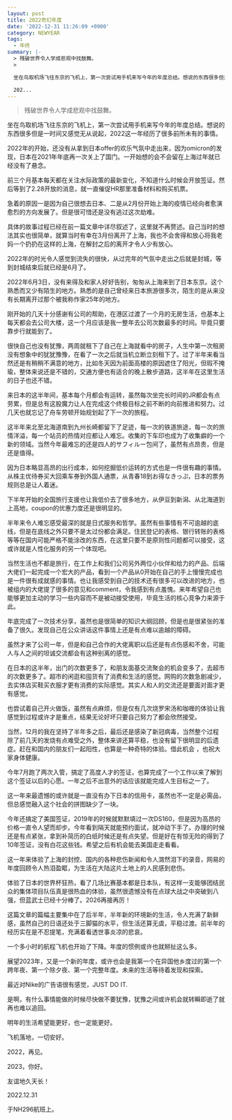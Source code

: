 ```yaml
---
layout: post
title: 2022奇幻年度
date: '2022-12-31 11:26:09 +0900'
category: NEWYEAR
tags:
  - 年终
summary: |-
  > 残破世界令人学成悲观中找鼓舞。
  > 

  坐在鸟取机场飞往东京的飞机上，第一次尝试用手机来写今年的年度总结。想说的东西很多但是一时间又感觉无从说起，2022这一年经历了很多前所未有的事情。

  202...
---
```


> 残破世界令人学成悲观中找鼓舞。
> 

坐在鸟取机场飞往东京的飞机上，第一次尝试用手机来写今年的年度总结。想说的东西很多但是一时间又感觉无从说起，2022这一年经历了很多前所未有的事情。

2022年的开始，还没有从拿到日本offer的欢乐气氛中走出来，因为omicron的发现，日本在2021年年底再一次关上了国门。一开始想的会不会留在上海过年就已经没有了悬念。

前三个月基本每天都在关注水际政策的最新变化，不知道什么时候会开放签证。然后等到了2.28开放的消息，就一直催促HR那里准备材料和购买机票。

急着的原因一是因为自己很想去日本、二是从2月份开始上海的疫情已经向者愈演愈烈的方向发展了。但是很可惜还是没有逃过这次劫难。

具体的故事过程已经在前一篇文章中详尽叙述了，这里就不再赘述。自己当时的想法其实也很简单，就算当时有幸在3月份离开了上海，我也不会舍得和放心将我老妈一个扔扔在这样的上海，在解封之后的离开才令人少有放心。

2022年的时光令人感觉到流失的很快，从过完年的气氛中走出之后就是封城，等到封城结束后就已经是6月了。

2022年6月3日，没有来得及和家人好好告别，匆匆从上海来到了日本东京。这个熟悉而又少有陌生的地方。熟悉的是自己曾经来日本旅游很多次，陌生的是从来没有长期离开过那个被我称作家25年的地方。

刚开始的几天十分感谢有公司的帮助，在港区过渡了一个月的无房生活，也基本上每天都会去公司大楼，这一个月应该是我一整年去公司次数最多的时间。毕竟只要靠步行就能到了。

很快自己也没有犹豫，两周就租下了自己在上海就看中的房子，人生中第一次租房没有想象中的犹犹豫豫，在看了一次之后就当机立断立刻租下了。过了半年来看当然还是有稍稍不满意的地方，比如冬天因为前面高楼的原因遮住了阳光，但瑕不掩瑜，整体来说还是不错的，交通方便也有适合的晚上散步道路，这半年在这里生活的日子也还不错。

来日本的这半年间，基本每个月都会有运转，虽然每次坐完长时间的JR都会有点劳累，但是总有这股魔力让人在完成这个终极目标之前不断的向前推进和努力。过几天也就忘记了舟车劳顿开始规划起了下一次的旅程。

这半年来北至北海道南到九州长崎都留下了足迹，每一次的铁道旅途，每一次的旅情洋溢，每一个站员的热情对应都让人难忘。收集的下车印也成为了收集癖的一个新的领域。当然今年最难忘的还是四人的サフィルー包间了，虽然有点昂贵，但是还是值得。

因为日本略显高昂的出行成本，如何挖掘低价运转的方式也是一件很有趣的事情。从株主优待券买大回乘车券到外国人通票，从青春18到お得なきっぷ，日本的票务规则总是让人着迷。

下半年开始的全国旅行支援也让我低价去了很多地方，从伊豆到新潟、从北海道到上高地，coupon的优惠力度还是很明显的。

半年来令人难忘感受最深的就是日式服务和哲学。虽然有些事情有不可逾越的底线，但是在底线之外只要不是太过份都会满足。住民登记的表格、银行转账的表格等等在国内可能严格不能涂改的东西，在这里只要不是原则性问题都可以接受，这或许就是人性化服务的另一个体现吧。

当然生活也不都是旅行，在工作上和我们公司另外两位小伙伴和给力的产品、后端大佬们一起完成一个宏大的产品，看到一个产品从0开始在自己的手上慢慢完成也是一件很有成就感的事情。也让我感受到自己的技术还有很多可以改进的地方，也被组内的大佬提了很多的意见和comment，令我感到有点羞愧。来年希望自己也能够更加主动的学习一些内容而不是被动接受使用，毕竟生活的核心竞争力来源于此。

年底完成了一次技术分享，虽然也是很简单的知识大纲回顾，但是也是很紧张的准备了很久。发现自己在公众讲话这件事情上还是有点难以逾越的障碍。

虽然才来了公司一年，但是和自己合作的大佬离职以后还是有点伤感和不舍，可能人与人之间的坦诚交流都会有这种别离的感觉。

在日本的这半年，出门的次数更多了，和朋友面基交流聚会的机会变多了，去超市的次数更多了。超市的闲逛和囤货有了消费和生活的感觉。网购的次数急剧减少，去实体店买鞋买衣服才更有消费的实际感觉。其实人和人的交流还是要面对面才更有感觉。

也尝试着自己开火做饭，虽然有点麻烦，但是仅有几次烧罗宋汤和咖喱的体验让我感觉到过程或许才是重点，结果无论好坏只要自己努力了都会欣然接受。

当然，12月的我在坚持了半年多之后，最后还是感染了新冠病毒，当然整个过程除了前几天的发烧有点难受之外，整体来讲还算平稳，也没有留下很明显的后遗症。赶在和国内的朋友们一起阳性，也算是一种奇特的体验。借此机会 ，也祝大家身体健康。

今年7月跑了两次入管，搞定了高度人才的签证，也算完成了一个工作以来了解到这个签证以后的心愿。一年之后不出意外的话应该就能完成人生目标之一了。

这一年来最遗憾的或许就是一直没有办下日本的信用卡，虽然也不一定是必需品，但总感觉融入这个社会的拼图缺少了一块。

今年还搞定了美国签证，2019年的时候就默默填过一次DS160，但是因为高昂的价格一直令人望而却步。今年看到隔天就能预约面试，就冲动下手了。办理的时候还是有点紧张，拿到补简历的白纸时候还是有点失望。但是好在有惊无险的得到了10年签证，没有白花这些钱。希望之后有机会能去美国走走看看。

这一年来体验了上海的封控、国内的各种悲伤新闻和令人潸然泪下的录音，网易的年度回顾令人热泪盈眶，为生活在大陆这片土地上的人民感到悲伤。

体验了日本的世界杯狂热，看了几场比赛基本都是日本队，有这样一支能够团结民众的集体项目队伍真是很热血的体验，虽然很遗憾没有在点球大战之中突破到八强，但蓝武士已经十分棒了。2026再接再厉！

这篇文章的篇幅主要集中在了后半年，半年新的环境新的生活，令人充满了新鲜感，虽然自己的日语还处于三脚猫的水平，但生活还算无虞，平稳过渡。前半年的经历实在是不忍提笔，充满着看透世事炎凉的悲哀。

一个多小时的航程飞机也开始了下降。年度的惯例或许也就掰扯这么多。

展望2023年，又是一个新的年度，或许也会是我第一个在异国他乡度过的第一个跨年夜、第一个除夕夜、第一个完整年度。未来的生活等待着发现和探索。

最近对Nike的广告语很有感觉，JUST DO IT.

是啊，有什么事情能做的时候尽快做不要犹豫，犹豫之间或许机会就转瞬即逝了就再也难以追回。

明年的生活希望能更好，也一定能更好。

飞机落地，一切安好。

2022，再见。

2023，你好。

友谊地久天长！

2022.12.31

于NH296航班上。
